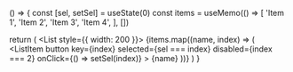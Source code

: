 () => {
  const [sel, setSel] = useState(0)
  const items = useMemo(() => [
    'Item 1',
    'Item 2',
    'Item 3',
    'Item 4',
  ], [])

  return (
    <List style={{ width: 200 }}>
      {items.map((name, index) => (
        <ListItem
          button
          key={index}
          selected={sel === index}
          disabled={index === 2}
          onClick={() => setSel(index)}
        >
         {name}
        </ListItem>
      ))}
    </List>
  )
}
